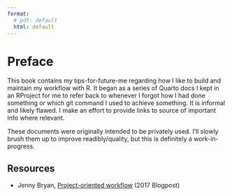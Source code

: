 ```yaml
---
format: 
  # pdf: default
  html: default
---
```


# Preface

This book contains my tips-for-future-me regarding how I like to build and maintain my workflow with R. It began as a series of Quarto docs I kept in an RProject for me to refer back to whenever I forgot how I had done something or which git command I used to achieve something. It is informal and likely flawed. I make an effort to provide links to source of important info where relevant.

These documents were originally intended to be privately used. I'll slowly brush them up to improve readibly/quality, but this is definitely a work-in-progress.

## Resources

- Jenny Bryan, [Project-oriented workflow](https://www.tidyverse.org/blog/2017/12/workflow-vs-script/) (2017 Blogpost)